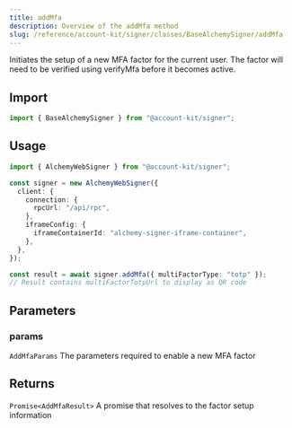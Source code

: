 ```yaml
---
title: addMfa
description: Overview of the addMfa method
slug: /reference/account-kit/signer/classes/BaseAlchemySigner/addMfa
---
```



Initiates the setup of a new MFA factor for the current user.
The factor will need to be verified using verifyMfa before it becomes active.

## Import

```ts
import { BaseAlchemySigner } from "@account-kit/signer";
```

## Usage

```ts
import { AlchemyWebSigner } from "@account-kit/signer";

const signer = new AlchemyWebSigner({
  client: {
    connection: {
      rpcUrl: "/api/rpc",
    },
    iframeConfig: {
      iframeContainerId: "alchemy-signer-iframe-container",
    },
  },
});

const result = await signer.addMfa({ multiFactorType: "totp" });
// Result contains multiFactorTotpUrl to display as QR code
```

## Parameters

### params

`AddMfaParams`
The parameters required to enable a new MFA factor

## Returns

`Promise<AddMfaResult>`
A promise that resolves to the factor setup information
